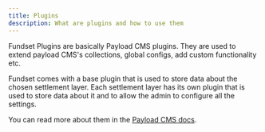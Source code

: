 ```yaml
---
title: Plugins
description: What are plugins and how to use them
---
```


Fundset Plugins are basically Payload CMS plugins. They are used to extend payload CMS's collections, global configs, add custom functionality etc.

Fundset comes with a base plugin that is used to store data about the chosen settlement layer. Each settlement layer has its own plugin that is used to store data about it and to allow the admin to configure all the settings.

You can read more about them in the [Payload CMS docs](https://payloadcms.com/docs/plugins/overview).
